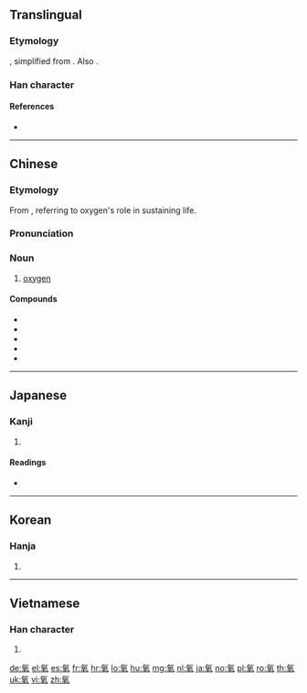 {{also|氱}}
==Translingual==

===Etymology===
{{Han compound|气|羊|ls=ic|t1=gas|t2=nourish}}, simplified from {{m|mul|養}}. Also {{Han compound|气|羊|ls=psc|c1=s|c2=p}}.

===Han character===
{{Han char|rn=84|rad=气|as=06|sn=10|four=80517|canj=ONTQ|ids=⿹气羊}}

====References====
* {{Han ref|kx=0599.151|dkj=17064|hdz=32011.130|uh=6C27|ud=27687|bh=AEF1|bd=44785}}

----

==Chinese==
{{zh-forms}}

===Etymology===
From {{zh-l|養|to nourish}}, referring to oxygen's role in sustaining life.

===Pronunciation===
{{zh-pron
|m=yǎng
|c=joeng5
|h=pfs=yông
|mn=ióng
|mc=
|oc=
|ma=Zh-yang.ogg
|cat=n
}}

===Noun===
{{zh-noun}}

# [[oxygen]]

====Compounds====
* {{zh-l|氧化}}
* {{zh-l|氧化劑}}
* {{zh-l|氧化物}}
* {{zh-l|氧化焰}}
* {{zh-l|氧氣}}

{{zh-cat|Chemical elements}}

----

==Japanese==

===Kanji===
{{ja-kanji|grade=|rs=气06}}

# {{defn|lang=ja|sort=气06}}

====Readings====
* {{ja-readings|on=[[よう]] (yō)|kun=}}

----

==Korean==

===Hanja===
{{ko-hanja|hangeul=양|eumhun=|rv=yang|mr=yang|y=yang}}

# {{defn|lang=ko|sort=气06}}

----

==Vietnamese==

===Han character===
{{vi-hantu|[[dưỡng]]|rs=气06}}

# {{defn|lang=vi|sort=气06}}

[[de:氧]]
[[el:氧]]
[[es:氧]]
[[fr:氧]]
[[hr:氧]]
[[lo:氧]]
[[hu:氧]]
[[mg:氧]]
[[nl:氧]]
[[ja:氧]]
[[no:氧]]
[[pl:氧]]
[[ro:氧]]
[[th:氧]]
[[uk:氧]]
[[vi:氧]]
[[zh:氧]]